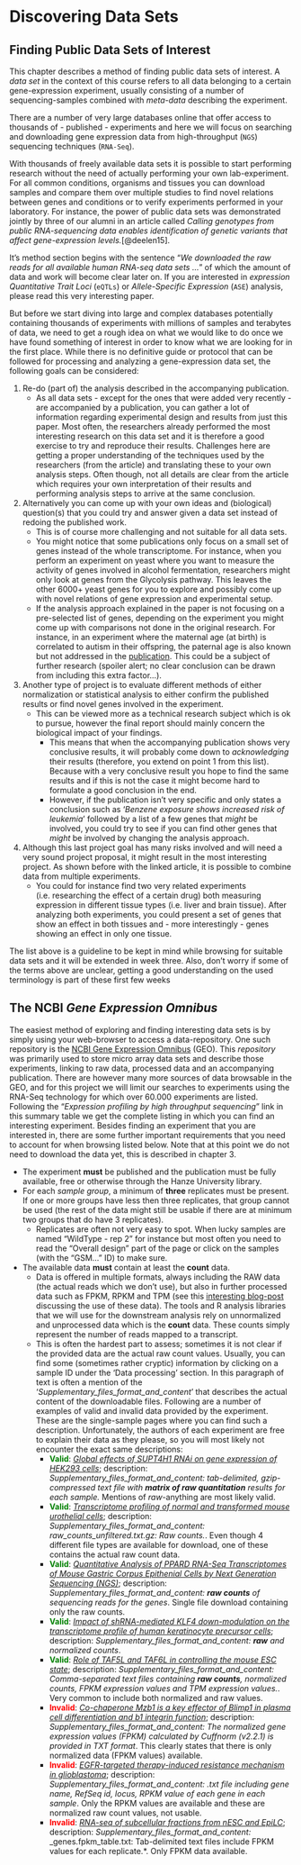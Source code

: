 # Discovering Data Sets {#datasets}

## Finding Public Data Sets of Interest {#finding-public-data}

This chapter describes a method of finding public data sets of interest. A *data set* in the context of this course refers to all data belonging to a certain gene-expression experiment, usually consisting of a number of sequencing-samples combined with *meta-data* describing the experiment. 

There are a number of very large databases online that offer access to thousands of - published - experiments and here we will focus on searching and downloading gene expression data from high-throughput (`NGS`) sequencing techniques (`RNA-Seq`).

With thousands of freely available data sets it is possible to start performing research without the need of actually performing your own lab-experiment. For all common conditions, organisms and tissues you can download samples and compare them over multiple studies to find novel relations between genes and conditions or to verify experiments performed in your laboratory. For instance, the power of public data sets was demonstrated jointly by three of our alumni in an article called *Calling genotypes from public RNA-sequencing data enables identification of genetic variants that affect gene-expression levels.*[@deelen15].

It's method section begins with the sentence "*We downloaded the raw reads for all available human RNA-seq data sets ...*" of which the amount of data and work will become clear later on. If you are interested in *expression Quantitative Trait Loci* (`eQTLs`) or *Allele-Specific Expression* (`ASE`) analysis, please read this very interesting paper.

But before we start diving into large and complex databases potentially containing thousands of experiments with millions of samples and terabytes of data, we need to get a rough idea on what we would like to do once we have found something of interest in order to know what we are looking for in the first place. While there is no definitive guide or protocol that can be followed for processing and analyzing a gene-expression data set, the following goals can be considered:

1. Re-do (part of) the analysis described in the accompanying publication.
    + As all data sets -  except for the ones that were added very recently - are accompanied by a publication, you can gather a lot of information regarding experimental design and results from just this paper. Most often, the researchers already performed the most interesting research on this data set and it is therefore a good exercise to try and reproduce their results. Challenges here are getting a proper understanding of the techniques used by the researchers (from the article) and translating these to your own analysis steps. Often though, not all details are clear from the article which requires your own interpretation of their results and performing analysis steps to arrive at the same conclusion.
2. Alternatively you can come up with your own ideas and (biological) question(s) that you could try and answer given a data set instead of redoing the published work.
    + This is of course more challenging and not suitable for all data sets.
    + You might notice that some publications only focus on a small set of genes instead of the whole transcriptome. For instance, when you perform an experiment on yeast where you want to measure the activity of genes involved in alcohol fermentation, researchers might only look at genes from the Glycolysis pathway. This leaves the other 6000+ yeast genes for you to explore and possibly come up with novel relations of gene expression and experimental setup.
    + If the analysis approach explained in the paper is not focusing on a pre-selected list of genes, depending on the experiment you might come up with comparisons not done in the original research. For instance, in an experiment where the maternal age (at birth) is correlated to autism in their offspring, the paternal age is also known but not addressed in the [publication](http://www.ncbi.nlm.nih.gov/geo/query/acc.cgi?acc=GSE25507). This could be a subject of further research (spoiler alert; no clear conclusion can be drawn from including this extra factor...).
3. Another type of project is to evaluate different methods of either normalization or statistical analysis to either confirm the published results or find novel genes involved in the experiment.
    + This can be viewed more as a technical research subject which is ok to pursue, however the final report should mainly concern the biological impact of your findings.
        - This means that when the accompanying publication shows very conclusive results, it will probably come down to *acknowledging* their results (therefore, you extend on point 1 from this list). Because with a very conclusive result you hope to find the same results and if this is not the case it might become hard to formulate a good conclusion in the end.
        - However, if the publication isn't very specific and only states a conclusion such as '*Benzene exposure shows increased risk of leukemia*' followed by a list of a few genes that *might* be involved, you could try to see if you can find other genes that *might* be involved by changing the analysis approach.
4. Although this last project goal has many risks involved and will need a very sound project proposal, it might result in the most interesting project. As shown before with the linked article, it is possible to combine data from multiple experiments.
    + You could for instance find two very related experiments (i.e. researching the effect of a certain drug) both measuring expression in different tissue types (i.e. liver and brain tissue). After analyzing both experiments, you could present a set of genes that show an effect in both tissues and - more interestingly - genes showing an effect in only one tissue.

The list above is a guideline to be kept in mind while browsing for suitable data sets and it will be extended in week three. Also, don't worry if some of the terms above are unclear, getting a good understanding on the used terminology is part of these first few weeks

## The NCBI *Gene Expression Omnibus* {#ncbi-geo}

The easiest method of exploring and finding interesting data sets is by simply using your web-browser to access a data-repository. One such repository is the [NCBI Gene Expression Omnibus](https://www.ncbi.nlm.nih.gov/geo/summary) (GEO). This *repository* was primarily used to store micro array data sets and describe those experiments, linking to raw data, processed data and an accompanying publication. There are however many more sources of data browsable in the GEO, and for this project we will limit our searches to experiments using the RNA-Seq technology for which over 60.000 experiments are listed. Following the "*Expression profiling by high throughput sequencing*" link in this summary table we get the complete listing in which you can find an interesting experiment. Besides finding an experiment that you are interested in, there are some further important requirements that you need to account for when browsing listed below. Note that at this point we do not need to download the data yet, this is described in chapter 3. 

* The experiment **must** be published and the publication must be fully available, free or otherwise through the Hanze University library.
* For each *sample group*, a minimum of **three** replicates must be present. If one or more groups have less then three replicates, that group cannot be used (the rest of the data might still be usable if there are at minimum two groups that do have 3 replicates).
  + Replicates are often not very easy to spot. When lucky samples are named "WildType - rep 2" for instance but most often you need to read the "Overall design" part of the page or click on the samples (with the "GSM..." ID) to make sure.
* The available data **must** contain at least the **count** data.
  + Data is offered in multiple formats, always including the RAW data (the actual reads which we don't use), but also in further processed data such as FPKM, RPKM and TPM (see this [interesting blog-post](https://haroldpimentel.wordpress.com/2014/05/08/what-the-fpkm-a-review-rna-seq-expression-units/) discussing the use of these data). The tools and R analysis libraries that we will use for the downstream analysis rely on unnormalized and unprocessed data which is the **count** data. These counts simply represent the number of reads mapped to a transcript.
  + This is often the hardest part to assess; sometimes it is not clear if the provided data are the actual raw count values. Usually, you can find some (sometimes rather cryptic) information by clicking on a sample ID under the 'Data processing' section. In this paragraph of text is often a mention of the '*Supplementary_files_format_and_content*' that describes the actual content of the downloadable files. Following are a number of examples of valid and invalid data provided by the experiment. These are the single-sample pages where you can find such a description. Unfortunately, the authors of each experiment are free to explain their data as they please, so you will most likely not encounter the exact same descriptions:
    - <span style="color: green;">**Valid**</span>: [*Global effects of SUPT4H1 RNAi on gene expression of HEK293 cells*](https://www.ncbi.nlm.nih.gov/geo/query/acc.cgi?acc=GSM3223408); description: *Supplementary_files_format_and_content: tab-delimited, gzip-compressed text file with **matrix of raw quantitation** results for each sample.* Mentions of *raw*-anything are most likely valid.
    - <span style="color: green;">**Valid**</span>: [*Transcriptome profiling of normal and transformed mouse urothelial cells*](https://www.ncbi.nlm.nih.gov/geo/query/acc.cgi?acc=GSM3014578); description: *Supplementary_files_format_and_content: raw_counts_unfiltered.txt.gz: Raw counts.*. Even though 4 different file types are available for download, one of these contains the actual raw count data.
    - <span style="color: green;">**Valid**</span>: [*Quantitative Analysis of PPARD RNA-Seq Transcriptomes of Mouse Gastric Corpus Epithenial Cells by Next Generation Sequencing (NGS)*](https://www.ncbi.nlm.nih.gov/geo/query/acc.cgi?acc=GSM3021001); description: *Supplementary_files_format_and_content: **raw counts** of sequencing reads for the genes*. Single file download containing only the raw counts.
    - <span style="color: green;">**Valid**</span>: [*Impact of shRNA-mediated KLF4 down-modulation on the transcriptome profile of human keratinocyte precursor cells*](https://www.ncbi.nlm.nih.gov/geo/query/acc.cgi?acc=GSM3039677); description: *Supplementary_files_format_and_content: **raw** and normalized counts*.
    - <span style="color: green;">**Valid**</span>: [*Role of TAF5L and TAF6L in controlling the mouse ESC state*](https://www.ncbi.nlm.nih.gov/geo/query/acc.cgi?acc=GSM3103304); description: *Supplementary_files_format_and_content: Comma-separated text files containing **raw counts**, normalized counts, FPKM expression values and TPM expression values.*. Very common to include both normalized and raw values.
    - <span style="color: red;">**Invalid**</span>: [*Co-chaperone Mzb1 is a key effector of Blimp1 in plasma cell differentiation and b1 integrin function*](https://www.ncbi.nlm.nih.gov/geo/query/acc.cgi?acc=GSM3318897); description: *Supplementary_files_format_and_content: The normalized gene expression values (FPKM) calculated by Cuffnorm (v2.2.1) is provided in TXT format*. This clearly states that there is only normalized data (FPKM values) available.
    - <span style="color: red;">**Invalid**</span>: [*EGFR-targeted therapy-induced resistance mechanism in glioblastoma*](https://www.ncbi.nlm.nih.gov/geo/query/acc.cgi?acc=GSM2909402); description: *Supplementary_files_format_and_content: .txt file including gene name, RefSeq id, locus, RPKM value of each gene in each sample*. Only the RPKM values are available and these are normalized raw count values, not usable.
    - <span style="color: red;">**Invalid**</span>: [*RNA-seq of subcellular fractions from nESC and EpiLC*](https://www.ncbi.nlm.nih.gov/geo/query/acc.cgi?acc=GSM2643080); description: *Supplementary_files_format_and_content: *_genes.fpkm_table.txt: Tab-delimited text files include FPKM values for each replicate.*. Only FPKM data available.